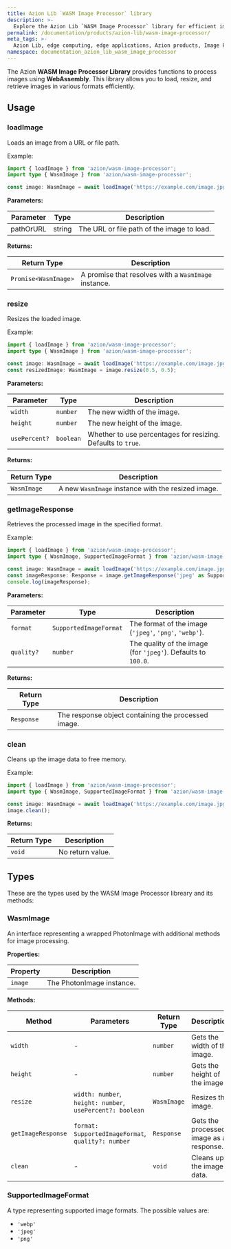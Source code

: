 ```yaml
---
title: Azion Lib `WASM Image Processor` library
description: >-
  Explore the Azion Lib `WASM Image Processor` library for efficient image processing using WebAssembly.
permalink: /documentation/products/azion-lib/wasm-image-processor/
meta_tags: >-
  Azion Lib, edge computing, edge applications, Azion products, Image Processor, WebAssembly
namespace: documentation_azion_lib_wasm_image_processor
---
```


The Azion **WASM Image Processor Library** provides functions to process images using **WebAssembly**. This library allows you to load, resize, and retrieve images in various formats efficiently.

## Usage

### loadImage

Loads an image from a URL or file path.

Example:

```typescript
import { loadImage } from 'azion/wasm-image-processor';
import type { WasmImage } from 'azion/wasm-image-processor';

const image: WasmImage = await loadImage('https://example.com/image.jpg');
```

**Parameters:**

| Parameter | Type | Description |
| --- | --- | --- |
| pathOrURL | string | The URL or file path of the image to load. |

**Returns:**

| Return Type | Description |
|-------------|-------------|
| `Promise<WasmImage>` | A promise that resolves with a `WasmImage` instance. |

### resize

Resizes the loaded image.

Example:

```typescript
import { loadImage } from 'azion/wasm-image-processor';
import type { WasmImage } from 'azion/wasm-image-processor';

const image: WasmImage = await loadImage('https://example.com/image.jpg');
const resizedImage: WasmImage = image.resize(0.5, 0.5);
```

**Parameters:**

| Parameter | Type | Description |
| --- | --- | --- |
| `width` | `number` | The new width of the image. |
| `height` | `number` | The new height of the image. |
| `usePercent?` | `boolean` | Whether to use percentages for resizing. Defaults to `true`. |

**Returns:**

| Return Type | Description |
|-------------|-------------|
| `WasmImage` | A new `WasmImage` instance with the resized image. |

### getImageResponse

Retrieves the processed image in the specified format.

Example:

```typescript
import { loadImage } from 'azion/wasm-image-processor';
import type { WasmImage, SupportedImageFormat } from 'azion/wasm-image-processor';

const image: WasmImage = await loadImage('https://example.com/image.jpg');
const imageResponse: Response = image.getImageResponse('jpeg' as SupportedImageFormat);
console.log(imageResponse);
```

**Parameters:**

| Parameter | Type | Description |
| --- | --- | --- |
| `format` | `SupportedImageFormat` | The format of the image (`'jpeg'`, `'png'`, `'webp'`). |
| `quality?` | `number` | The quality of the image (for `'jpeg'`). Defaults to `100.0`. |

**Returns:**

| Return Type | Description |
|-------------|-------------|
| `Response` | The response object containing the processed image. |

### clean

Cleans up the image data to free memory.

Example:

```typescript
import { loadImage } from 'azion/wasm-image-processor';
import type { WasmImage, SupportedImageFormat } from 'azion/wasm-image-processor';

const image: WasmImage = await loadImage('https://example.com/image.jpg');
image.clean();
```

**Returns:**

| Return Type | Description |
|-------------|-------------|
| `void` | No return value. |

## Types

These are the types used by the WASM Image Processor libreary and its methods:

### WasmImage

An interface representing a wrapped PhotonImage with additional methods for image processing.

**Properties:**

| Property | Description |
| --- | --- |
| `image` | The PhotonImage instance. |

**Methods:**

| Method | Parameters | Return Type | Description |
| --- | --- | --- | --- |
| `width` | - | `number` | Gets the width of the image. |
| `height` | - | `number` | Gets the height of the image. |
| `resize` | `width: number`, `height: number`, `usePercent?: boolean` | `WasmImage` | Resizes the image. |
| `getImageResponse` | `format: SupportedImageFormat`, `quality?: number` | `Response` | Gets the processed image as a response. |
| `clean` | - | `void` | Cleans up the image data. |

### SupportedImageFormat

A type representing supported image formats. The possible values are:

- `'webp'`
- `'jpeg'`
- `'png'`
